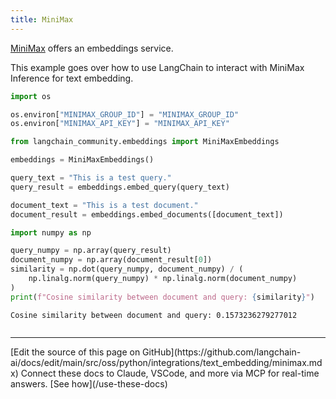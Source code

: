 ```yaml
---
title: MiniMax
---
```


[MiniMax](https://api.minimax.chat/document/guides/embeddings?id=6464722084cdc277dfaa966a) offers an embeddings service.

This example goes over how to use LangChain to interact with MiniMax Inference for text embedding.

```python
import os

os.environ["MINIMAX_GROUP_ID"] = "MINIMAX_GROUP_ID"
os.environ["MINIMAX_API_KEY"] = "MINIMAX_API_KEY"
```

```python
from langchain_community.embeddings import MiniMaxEmbeddings
```

```python
embeddings = MiniMaxEmbeddings()
```

```python
query_text = "This is a test query."
query_result = embeddings.embed_query(query_text)
```

```python
document_text = "This is a test document."
document_result = embeddings.embed_documents([document_text])
```

```python
import numpy as np

query_numpy = np.array(query_result)
document_numpy = np.array(document_result[0])
similarity = np.dot(query_numpy, document_numpy) / (
    np.linalg.norm(query_numpy) * np.linalg.norm(document_numpy)
)
print(f"Cosine similarity between document and query: {similarity}")
```

```output
Cosine similarity between document and query: 0.1573236279277012
```

```python

```

---

<Callout icon="pen-to-square" iconType="regular">
    [Edit the source of this page on GitHub](https://github.com/langchain-ai/docs/edit/main/src/oss/python/integrations/text_embedding/minimax.mdx)
</Callout>
<Tip icon="terminal" iconType="regular">
    Connect these docs to Claude, VSCode, and more via MCP for    real-time answers. [See how](/use-these-docs)
</Tip>
